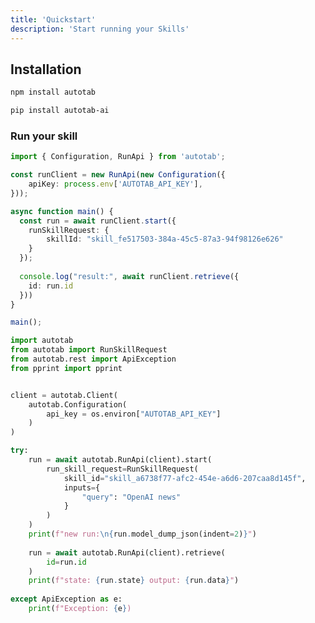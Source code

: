 ```yaml
---
title: 'Quickstart'
description: 'Start running your Skills'
---
```


## Installation

<CodeGroup>

```bash node
npm install autotab
```

```bash python
pip install autotab-ai
```

</CodeGroup>

### Run your skill

<CodeGroup>

```typescript node
import { Configuration, RunApi } from 'autotab';

const runClient = new RunApi(new Configuration({
    apiKey: process.env['AUTOTAB_API_KEY'],
}));

async function main() {
  const run = await runClient.start({
    runSkillRequest: {
        skillId: "skill_fe517503-384a-45c5-87a3-94f98126e626"
    }
  });
  
  console.log("result:", await runClient.retrieve({
    id: run.id
  }))
}

main();
```

```python python
import autotab
from autotab import RunSkillRequest
from autotab.rest import ApiException
from pprint import pprint


client = autotab.Client(
    autotab.Configuration(
        api_key = os.environ["AUTOTAB_API_KEY"]
    )
)

try:
    run = await autotab.RunApi(client).start(
        run_skill_request=RunSkillRequest(
            skill_id="skill_a6738f77-afc2-454e-a6d6-207caa8d145f",
            inputs={
                "query": "OpenAI news"
            }
        )
    )
    print(f"new run:\n{run.model_dump_json(indent=2)}")
    
    run = await autotab.RunApi(client).retrieve(
        id=run.id
    )
    print(f"state: {run.state} output: {run.data}")
    
except ApiException as e:
    print(f"Exception: {e})
```

</CodeGroup>

